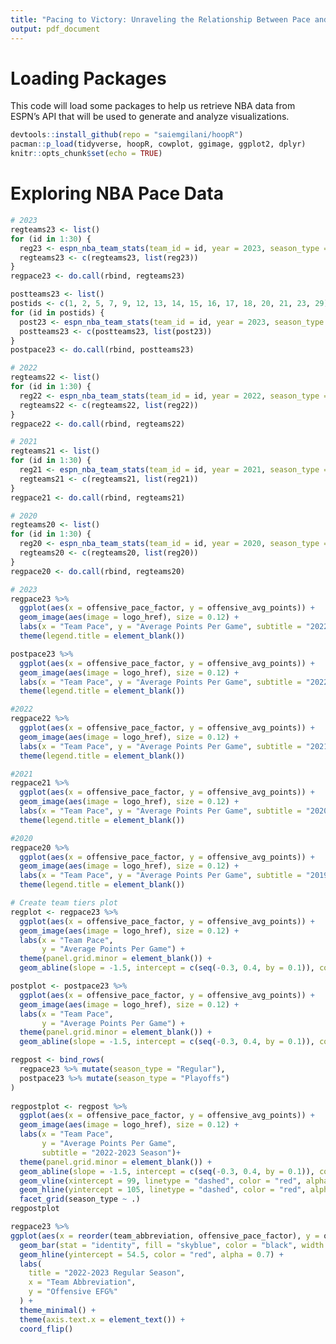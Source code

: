```yaml
---
title: "Pacing to Victory: Unraveling the Relationship Between Pace and Winning"
output: pdf_document
---
```


# Loading Packages

This code will load some packages to help us retrieve NBA data from ESPN's API that will be used to generate and analyze visualizations.

```r
devtools::install_github(repo = "saiemgilani/hoopR") 
pacman::p_load(tidyverse, hoopR, cowplot, ggimage, ggplot2, dplyr)
knitr::opts_chunk$set(echo = TRUE)
```

# Exploring NBA Pace Data

```r
# 2023 
regteams23 <- list()
for (id in 1:30) {
  reg23 <- espn_nba_team_stats(team_id = id, year = 2023, season_type = "regular", total = FALSE)
  regteams23 <- c(regteams23, list(reg23))
}
regpace23 <- do.call(rbind, regteams23)

postteams23 <- list()
postids <- c(1, 2, 5, 7, 9, 12, 13, 14, 15, 16, 17, 18, 20, 21, 23, 29) 
for (id in postids) {
  post23 <- espn_nba_team_stats(team_id = id, year = 2023, season_type = "postseason", total = FALSE)
  postteams23 <- c(postteams23, list(post23))
}
postpace23 <- do.call(rbind, postteams23)

# 2022
regteams22 <- list()
for (id in 1:30) {
  reg22 <- espn_nba_team_stats(team_id = id, year = 2022, season_type = "regular", total = FALSE)
  regteams22 <- c(regteams22, list(reg22))
}
regpace22 <- do.call(rbind, regteams22)

# 2021
regteams21 <- list()
for (id in 1:30) {
  reg21 <- espn_nba_team_stats(team_id = id, year = 2021, season_type = "regular", total = FALSE)
  regteams21 <- c(regteams21, list(reg21))
}
regpace21 <- do.call(rbind, regteams21)

# 2020
regteams20 <- list()
for (id in 1:30) {
  reg20 <- espn_nba_team_stats(team_id = id, year = 2020, season_type = "regular", total = FALSE)
  regteams20 <- c(regteams20, list(reg20))
}
regpace20 <- do.call(rbind, regteams20)

```
```r
# 2023
regpace23 %>% 
  ggplot(aes(x = offensive_pace_factor, y = offensive_avg_points)) +
  geom_image(aes(image = logo_href), size = 0.12) +
  labs(x = "Team Pace", y = "Average Points Per Game", subtitle = "2022-2023 Regular Season") + 
  theme(legend.title = element_blank())

postpace23 %>% 
  ggplot(aes(x = offensive_pace_factor, y = offensive_avg_points)) +
  geom_image(aes(image = logo_href), size = 0.12) +
  labs(x = "Team Pace", y = "Average Points Per Game", subtitle = "2022-2023 Postseason") + 
  theme(legend.title = element_blank())

#2022
regpace22 %>% 
  ggplot(aes(x = offensive_pace_factor, y = offensive_avg_points)) +
  geom_image(aes(image = logo_href), size = 0.12) +
  labs(x = "Team Pace", y = "Average Points Per Game", subtitle = "2021-2022 Regular Season") + 
  theme(legend.title = element_blank())

#2021
regpace21 %>% 
  ggplot(aes(x = offensive_pace_factor, y = offensive_avg_points)) +
  geom_image(aes(image = logo_href), size = 0.12) +
  labs(x = "Team Pace", y = "Average Points Per Game", subtitle = "2020-2021 Regular Season") + 
  theme(legend.title = element_blank())

#2020
regpace20 %>% 
  ggplot(aes(x = offensive_pace_factor, y = offensive_avg_points)) +
  geom_image(aes(image = logo_href), size = 0.12) +
  labs(x = "Team Pace", y = "Average Points Per Game", subtitle = "2019-2020 Regular Season") + 
  theme(legend.title = element_blank())

# Create team tiers plot
regplot <- regpace23 %>%
  ggplot(aes(x = offensive_pace_factor, y = offensive_avg_points)) +
  geom_image(aes(image = logo_href), size = 0.12) +
  labs(x = "Team Pace",
       y = "Average Points Per Game") +
  theme(panel.grid.minor = element_blank()) +
  geom_abline(slope = -1.5, intercept = c(seq(-0.3, 0.4, by = 0.1)), color = "gray")

postplot <- postpace23 %>%
  ggplot(aes(x = offensive_pace_factor, y = offensive_avg_points)) +
  geom_image(aes(image = logo_href), size = 0.12) +
  labs(x = "Team Pace",
       y = "Average Points Per Game") +
  theme(panel.grid.minor = element_blank()) +
  geom_abline(slope = -1.5, intercept = c(seq(-0.3, 0.4, by = 0.1)), color = "gray")

regpost <- bind_rows(
  regpace23 %>% mutate(season_type = "Regular"),
  postpace23 %>% mutate(season_type = "Playoffs")
)
  
regpostplot <- regpost %>%
  ggplot(aes(x = offensive_pace_factor, y = offensive_avg_points)) +
  geom_image(aes(image = logo_href), size = 0.12) +
  labs(x = "Team Pace",
       y = "Average Points Per Game",
       subtitle = "2022-2023 Season")+
  theme(panel.grid.minor = element_blank()) +
  geom_abline(slope = -1.5, intercept = c(seq(-0.3, 0.4, by = 0.1)), color = "gray") +
  geom_vline(xintercept = 99, linetype = "dashed", color = "red", alpha = 0.5) +
  geom_hline(yintercept = 105, linetype = "dashed", color = "red", alpha = 0.5) +
  facet_grid(season_type ~ .)
regpostplot

regpace23 %>%
ggplot(aes(x = reorder(team_abbreviation, offensive_pace_factor), y = offensive_effective_fg_pct)) +
  geom_bar(stat = "identity", fill = "skyblue", color = "black", width = 0.7) +
  geom_hline(yintercept = 54.5, color = "red", alpha = 0.7) +
  labs(
    title = "2022-2023 Regular Season",
    x = "Team Abbreviation",
    y = "Offensive EFG%"
  ) +
  theme_minimal() +
  theme(axis.text.x = element_text()) +
  coord_flip() 
```